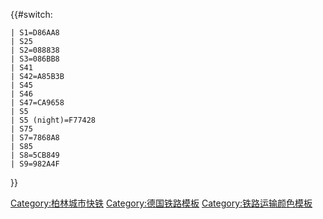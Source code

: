 {{#switch:{{{1}}}
 | S1=D86AA8
 | S25
 | S2=088838
 | S3=086BB8
 | S41
 | S42=A85B3B
 | S45
 | S46
 | S47=CA9658
 | S5
 | S5 (night)=F77428
 | S75
 | S7=7868A8
 | S85
 | S8=5CB849
 | S9=982A4F
}}<noinclude>
[[Category:柏林城市快铁]]
[[Category:德国铁路模板]]
[[Category:铁路运输颜色模板]]
</noinclude>